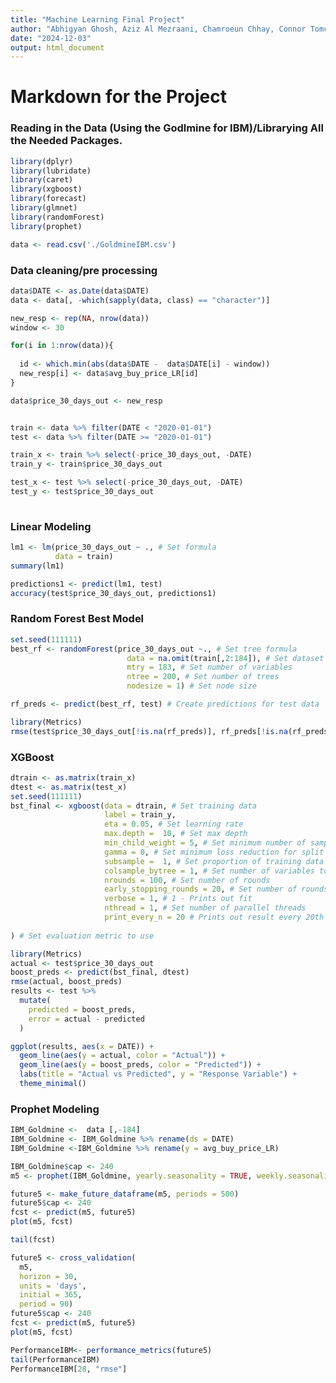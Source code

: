---
title: "Machine Learning Final Project"
author: "Abhigyan Ghosh, Aziz Al Mezraani, Chamroeun Chhay, Connor Tomchin, Emmanuel Epau, and Lakshmi Priyadarshini"
date: "2024-12-03"
output: html_document
---

# Markdown for the Project

### Reading in the Data (Using the Godlmine for IBM)/Librarying All the Needed Packages. 

```{r}
library(dplyr)
library(lubridate)
library(caret)
library(xgboost)
library(forecast)
library(glmnet)
library(randomForest) 
library(prophet)

data <- read.csv('./GoldmineIBM.csv')
```

### Data cleaning/pre processing

```{r}
data$DATE <- as.Date(data$DATE)
data <- data[, -which(sapply(data, class) == "character")]

new_resp <- rep(NA, nrow(data))
window <- 30

for(i in 1:nrow(data)){
  
  id <- which.min(abs(data$DATE -  data$DATE[i] - window))
  new_resp[i] <- data$avg_buy_price_LR[id]
}

data$price_30_days_out <- new_resp


train <- data %>% filter(DATE < "2020-01-01")
test <- data %>% filter(DATE >= "2020-01-01")

train_x <- train %>% select(-price_30_days_out, -DATE)
train_y <- train$price_30_days_out

test_x <- test %>% select(-price_30_days_out, -DATE)
test_y <- test$price_30_days_out
 
```

### Linear Modeling 

```{r}
lm1 <- lm(price_30_days_out ~ ., # Set formula
          data = train)
summary(lm1)

predictions1 <- predict(lm1, test)
accuracy(test$price_30_days_out, predictions1)
```

### Random Forest Best Model

```{r}
set.seed(111111)
best_rf <- randomForest(price_30_days_out ~., # Set tree formula
                          data = na.omit(train[,2:184]), # Set dataset
                          mtry = 183, # Set number of variables 
                          ntree = 200, # Set number of trees
                          nodesize = 1) # Set node size

rf_preds <- predict(best_rf, test) # Create predictions for test data

library(Metrics)
rmse(test$price_30_days_out[!is.na(rf_preds)], rf_preds[!is.na(rf_preds)])
```

### XGBoost 

```{r}
dtrain <- as.matrix(train_x)
dtest <- as.matrix(test_x)
set.seed(111111)
bst_final <- xgboost(data = dtrain, # Set training data
                     label = train_y,
                     eta = 0.05, # Set learning rate
                     max.depth =  10, # Set max depth
                     min_child_weight = 5, # Set minimum number of samples in node to split
                     gamma = 0, # Set minimum loss reduction for split
                     subsample =  1, # Set proportion of training data to use in tree
                     colsample_bytree = 1, # Set number of variables to use in each tree
                     nrounds = 100, # Set number of rounds
                     early_stopping_rounds = 20, # Set number of rounds to stop at if there is no improvement
                     verbose = 1, # 1 - Prints out fit
                     nthread = 1, # Set number of parallel threads
                     print_every_n = 20 # Prints out result every 20th iteration
                     
) # Set evaluation metric to use

library(Metrics)
actual <- test$price_30_days_out
boost_preds <- predict(bst_final, dtest)
rmse(actual, boost_preds)
results <- test %>%
  mutate(
    predicted = boost_preds,
    error = actual - predicted
  )

ggplot(results, aes(x = DATE)) +
  geom_line(aes(y = actual, color = "Actual")) +
  geom_line(aes(y = boost_preds, color = "Predicted")) +
  labs(title = "Actual vs Predicted", y = "Response Variable") +
  theme_minimal()

```

### Prophet Modeling 

```{r}
IBM_Goldmine <-  data [,-184]
IBM_Goldmine <- IBM_Goldmine %>% rename(ds = DATE)
IBM_Goldmine <-IBM_Goldmine %>% rename(y = avg_buy_price_LR)

IBM_Goldmine$cap <- 240
m5 <- prophet(IBM_Goldmine, yearly.seasonality = TRUE, weekly.seasonality = TRUE)

future5 <- make_future_dataframe(m5, periods = 500)
future5$cap <- 240
fcst <- predict(m5, future5)
plot(m5, fcst)

tail(fcst)

future5 <- cross_validation(
  m5, 
  horizon = 30,
  units = 'days',
  initial = 365,
  period = 90)
future5$cap <- 240
fcst <- predict(m5, future5)
plot(m5, fcst)

PerformanceIBM<- performance_metrics(future5)
tail(PerformanceIBM)
PerformanceIBM[28, "rmse"]
```



